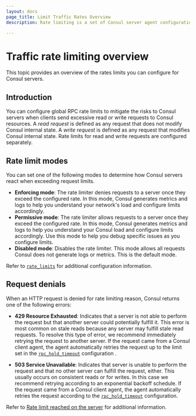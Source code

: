 ```yaml
---
layout: docs
page_title: Limit Traffic Rates Overview
description: Rate limiting is a set of Consul server agent configurations that you can use to mitigate the risks to Consul servers when clients send excessive requests to Consul resources. 

---
```


# Traffic rate limiting overview

This topic provides an overview of the rates limits you can configure for Consul servers.

## Introduction
You can configure global RPC rate limits to mitigate the risks to Consul servers when clients send excessive read or write requests to Consul resources. A _read request_ is defined as any request that does not modify Consul internal state. A _write request_ is defined as any request that modifies Consul internal state. Rate limits for read and write requests are configured separately.

## Rate limit modes

You can set one of the following modes to determine how Consul servers react when exceeding request limits.
 
- **Enforcing mode**: The rate limiter denies requests to a server once they exceed the configured rate. In this mode, Consul generates metrics and logs to help you understand your network's load and configure limits accordingly. 
- **Permissive mode**: The rate limiter allows requests to a server once they exceed the configured rate. In this mode, Consul generates metrics and logs to help you understand your Consul load and configure limits accordingly. Use this mode to help you debug specific issues as you configure limits.
- **Disabled mode**: Disables the rate limiter. This mode allows all requests Consul does not generate logs or metrics. This is the default mode. 

Refer to [`rate_limits`](/consul/docs/agent/config/config-files#request_limits) for additional configuration information.

## Request denials

When an HTTP request is denied for rate limiting reason, Consul returns one of the following errors:

- **429 Resource Exhausted**: Indicates that a server is not able to perform the request but that another server could potentially fulfill it. This error is most common on stale reads because any server may fulfill stale read requests. To resolve this type of error,  we recommend immediately retrying the request to another server. If the request came from a Consul client agent, the agent automatically retries the request up to the limit set in the [`rpc_hold_timeout`](/consul/docs/agent/config/config-files#rpc_hold_timeout) configuration .

- **503 Service Unavailable**: Indicates that server is unable to perform the request and that no other server can fulfill the request, either. This usually occurs on consistent reads or for writes. In this case we recommend retrying according to an exponential backoff schedule. If the request came from a Consul client agent, the agent automatically retries the request according to the [`rpc_hold_timeout`](/consul/docs/agent/config/config-files#rpc_hold_timeout) configuration. 

Refer to [Rate limit reached on the server](/consul/docs/troubleshoot/common-errors#rate-limit-reached-on-the-server) for additional information.